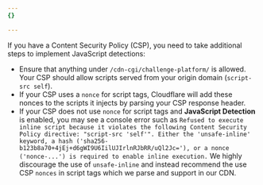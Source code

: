 ```yaml
---
{}

---
```



If you have a <GlossaryTooltip term="content security policy (CSP)">Content Security Policy (CSP)</GlossaryTooltip>, you need to take additional steps to implement JavaScript detections:

* Ensure that anything under `/cdn-cgi/challenge-platform/` is allowed. Your CSP should allow scripts served from your origin domain (`script-src self`).
* If your CSP uses a `nonce` for script tags, Cloudflare will add these nonces to the scripts it injects by parsing your CSP response header.
* If your CSP does not use `nonce` for script tags and **JavaScript Detection** is enabled, you may see a console error such as `Refused to execute inline script because it violates the following Content Security Policy directive: "script-src 'self'". Either the 'unsafe-inline' keyword, a hash ('sha256-b123b8a70+4jEj+d6gWI9U6IilUJIrlnRJbRR/uQl2Jc='), or a nonce ('nonce-...') is required to enable inline execution.` We highly discourage the use of `unsafe-inline` and instead recommend the use CSP `nonces` in script tags which we parse and support in our CDN.
